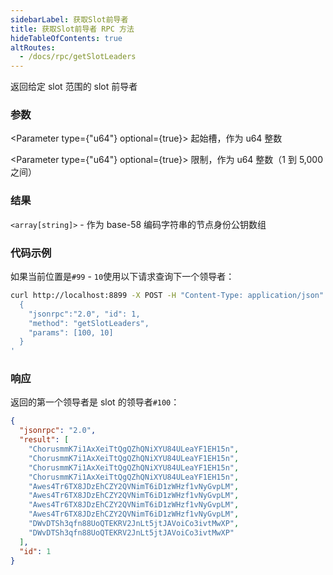```yaml
---
sidebarLabel: 获取Slot前导者
title: 获取Slot前导者 RPC 方法
hideTableOfContents: true
altRoutes:
  - /docs/rpc/getSlotLeaders
---
```


返回给定 slot 范围的 slot 前导者

<DocSideBySide>

<DocLeftSide>

### 参数

<Parameter type={"u64"} optional={true}>
  起始槽，作为 u64 整数
</Parameter>

<Parameter type={"u64"} optional={true}>
  限制，作为 u64 整数（1 到 5,000 之间）
</Parameter>

### 结果

`<array[string]>` - 作为 base-58 编码字符串的节点身份公钥数组

</DocLeftSide>

<DocRightSide>

### 代码示例

如果当前位置是`#99` - `10`使用以下请求查询下一个领导者：

```bash
curl http://localhost:8899 -X POST -H "Content-Type: application/json" -d '
  {
    "jsonrpc":"2.0", "id": 1,
    "method": "getSlotLeaders",
    "params": [100, 10]
  }
'
```

### 响应

返回的第一个领导者是 slot 的领导者`#100`：

```json
{
  "jsonrpc": "2.0",
  "result": [
    "ChorusmmK7i1AxXeiTtQgQZhQNiXYU84ULeaYF1EH15n",
    "ChorusmmK7i1AxXeiTtQgQZhQNiXYU84ULeaYF1EH15n",
    "ChorusmmK7i1AxXeiTtQgQZhQNiXYU84ULeaYF1EH15n",
    "ChorusmmK7i1AxXeiTtQgQZhQNiXYU84ULeaYF1EH15n",
    "Awes4Tr6TX8JDzEhCZY2QVNimT6iD1zWHzf1vNyGvpLM",
    "Awes4Tr6TX8JDzEhCZY2QVNimT6iD1zWHzf1vNyGvpLM",
    "Awes4Tr6TX8JDzEhCZY2QVNimT6iD1zWHzf1vNyGvpLM",
    "Awes4Tr6TX8JDzEhCZY2QVNimT6iD1zWHzf1vNyGvpLM",
    "DWvDTSh3qfn88UoQTEKRV2JnLt5jtJAVoiCo3ivtMwXP",
    "DWvDTSh3qfn88UoQTEKRV2JnLt5jtJAVoiCo3ivtMwXP"
  ],
  "id": 1
}
```

</DocRightSide>
</DocSideBySide>
